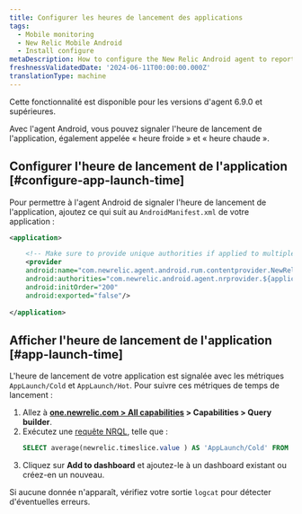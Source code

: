```yaml
---
title: Configurer les heures de lancement des applications
tags:
  - Mobile monitoring
  - New Relic Mobile Android
  - Install configure
metaDescription: How to configure the New Relic Android agent to report app launch time
freshnessValidatedDate: '2024-06-11T00:00:00.000Z'
translationType: machine
---
```


<Callout variant="important">
  Cette fonctionnalité est disponible pour les versions d&apos;agent 6.9.0 et supérieures.
</Callout>

Avec l&apos;agent Android, vous pouvez signaler l&apos;heure de lancement de l&apos;application, également appelée « heure froide » et « heure chaude ».

## Configurer l&apos;heure de lancement de l&apos;application [#configure-app-launch-time]

Pour permettre à l&apos;agent Android de signaler l&apos;heure de lancement de l&apos;application, ajoutez ce qui suit au `AndroidManifest.xml` de votre application :

```xml
<application>

    <!-- Make sure to provide unique authorities if applied to multiple apps on the same device -->
    <provider
    android:name="com.newrelic.agent.android.rum.contentprovider.NewRelicAppContentProvider"
    android:authorities="com.newrelic.android.agent.nrprovider.${applicationId}"
    android:initOrder="200"
    android:exported="false"/>
    
</application>
```

## Afficher l&apos;heure de lancement de l&apos;application [#app-launch-time]

L&apos;heure de lancement de votre application est signalée avec les métriques `AppLaunch/Cold` et `AppLaunch/Hot`. Pour suivre ces métriques de temps de lancement :

1. Allez à <DNT>**[one.newrelic.com &gt; All capabilities](https://one.newrelic.com/all-capabilities) &gt; Capabilities &gt; Query builder**</DNT>.
2. Exécutez une [requête NRQL](/docs/query-your-data/explore-query-data/query-builder/use-advanced-nrql-mode-query-data/), telle que :
   ```sql
   SELECT average(newrelic.timeslice.value ) AS 'AppLaunch/Cold' FROM Metric WHERE metricTimesliceName = 'AppLaunch/Cold' AND entity.guid = 'YOUR_APP_TOKEN' SINCE 1664218800000 UNTIL 1664220600000 TIMESERIES
   ```
3. Cliquez sur <DNT>**Add to dashboard**</DNT> et ajoutez-le à un dashboard existant ou créez-en un nouveau.

Si aucune donnée n&apos;apparaît, vérifiez votre sortie `logcat` pour détecter d&apos;éventuelles erreurs.